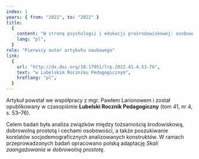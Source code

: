 ```yaml
---
index: 1
years: { from: "2022", to: "2022" }
title:
  {
    content: "W stronę psychologii i edukacji prośrodowiskowej: osobowościowe i socjodemograficzne korelaty tożsamości środowiskowej i dobrowolnej prostoty",
    lang: "pl",
  }
role: "Pierwszy autor artykułu naukowego"
link:
  {
    url: "http://dx.doi.org/10.17951/lrp.2022.41.4.53-76",
    text: "w Lubelskim Roczniku Pedagogicznym",
    hreflang: "pl",
  }
---
```


Artykuł powstał we współpracy z mgr. Pawłem Larionowem i został opublikowany w czasopiśmie <strong>Lubelski Rocznik Pedagogiczny</strong> (tom 41, nr 4, s. 53–76).

Celem badań była analiza związków między tożsamością środowiskową, dobrowolną prostotą i cechami osobowości, a także poszukiwanie korelatów socjodemograficznych analizowanych konstruktów. W ramach przeprowadzonych badań opracowano polską adaptację <em>Skali zaangażowania w dobrowolną prostotę</em>.
